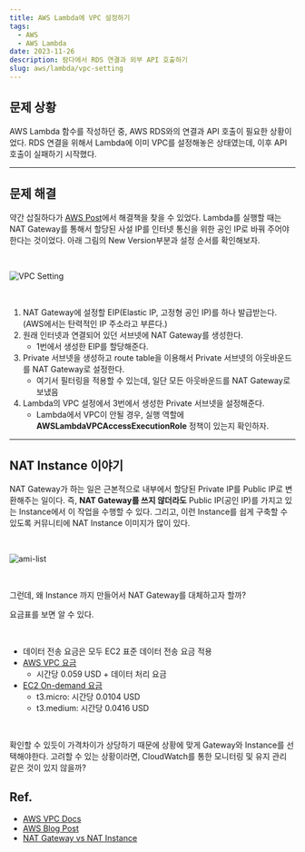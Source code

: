 ```yaml
---
title: AWS Lambda에 VPC 설정하기
tags:
  - AWS
  - AWS Lambda
date: 2023-11-26
description: 람다에서 RDS 연결과 외부 API 호출하기
slug: aws/lambda/vpc-setting
---
```


## 문제 상황

AWS Lambda 함수를 작성하던 중, AWS RDS와의 연결과 API 호출이 필요한 상황이었다.
RDS 연결을 위해서 Lambda에 이미 VPC를 설정해놓은 상태였는데, 이후 API 호출이 실패하기 시작했다.

---

## 문제 해결

약간 삽질하다가 [AWS Post](https://repost.aws/ko/knowledge-center/internet-access-lambda-function)에서 해결책을 찾을 수 있었다.
Lambda를 실행할 때는 NAT Gateway를 통해서 할당된 사설 IP를 인터넷 통신을 위한 공인 IP로 바꿔 주어야 한다는 것이었다.
아래 그림의 New Version부분과 설정 순서를 확인해보자.

<br />

![VPC Setting](./diagram.png)

<br />

1. NAT Gateway에 설정할 EIP(Elastic IP, 고정형 공인 IP)를 하나 발급받는다. (AWS에서는 탄력적인 IP 주소라고 부른다.)
2. 원래 인터넷과 연결되어 있던 서브넷에 NAT Gateway를 생성한다.
   - 1번에서 생성한 EIP를 할당해준다.
3. Private 서브넷을 생성하고 route table을 이용해서 Private 서브넷의 아웃바운드를 NAT Gateway로 설정한다.
   - 여기서 필터링을 적용할 수 있는데, 일단 모든 아웃바운드를 NAT Gateway로 보냈음
4. Lambda의 VPC 설정에서 3번에서 생성한 Private 서브넷을 설정해준다.
   - Lambda에서 VPC이 안될 경우, 실행 역할에 **AWSLambdaVPCAccessExecutionRole** 정책이 있는지 확인하자.

---

## NAT Instance 이야기

NAT Gateway가 하는 일은 근본적으로 내부에서 할당된 Private IP를 Public IP로 변환해주는 일이다.
즉, **NAT Gateway를 쓰지 않더라도** Public IP(공인 IP)를 가지고 있는 Instance에서 이 작업을 수행할 수 있다.
그리고, 이런 Instance를 쉽게 구축할 수 있도록 커뮤니티에 NAT Instance 이미지가 많이 있다.

<br />

![ami-list](./nat-ami.png)

<br />

그런데, 왜 Instance 까지 만들어서 NAT Gateway를 대체하고자 할까?

요금표를 보면 알 수 있다.

<br />

- 데이터 전송 요금은 모두 EC2 표준 데이터 전송 요금 적용
- [AWS VPC 요금](https://aws.amazon.com/ko/vpc/pricing/)
  - 시간당 0.059 USD + 데이터 처리 요금
- [EC2 On-demand 요금](https://aws.amazon.com/ko/ec2/pricing/on-demand/)
  - t3.micro: 시간당 0.0104 USD
  - t3.medium: 시간당 0.0416 USD

<br />

확인할 수 있듯이 가격차이가 상당하기 때문에 상황에 맞게 Gateway와 Instance를 선택해야한다.
고려할 수 있는 상황이라면, CloudWatch를 통한 모니터링 및 유지 관리 같은 것이 있지 않을까?

## Ref.

- [AWS VPC Docs](https://docs.aws.amazon.com/ko_kr/vpc/latest/userguide/nat-gateway-scenarios.html)
- [AWS Blog Post](https://repost.aws/ko/knowledge-center/internet-access-lambda-function)
- [NAT Gateway vs NAT Instance](https://docs.aws.amazon.com/ko_kr/vpc/latest/userguide/vpc-nat-comparison.html)
